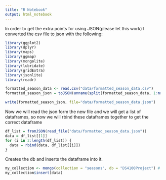 ```yaml
---
title: "R Notebook"
output: html_notebook
---
```


In order to get the extra points for using JSON(please let this work) I converted the csv file to json with the following:

```r
library(ggplot2)
library(dplyr)
library(maps)
library(ggmap)
library(mongolite)
library(lubridate)
library(gridExtra)
library(jsonlite)
library(readr)

formatted_season_data <- read.csv("data/formatted_season_data.csv")
formatted_season_json = toJSON(unname(split(formatted_season_data, 1:nrow(formatted_season_data))))

write(formatted_season_json, file="data/formatted_season_data.json")
```


Now we will read the json form the new file and we will get a list of dataframes, so now we will rbind these dataframes together to get the correct dataframe

```r

df_list = fromJSON(read_file("data/formatted_season_data.json"))
data = df_list[[1]]
for (i in 2:length(df_list)) {
  data = rbind(data, df_list[[i]])
}
```


Creates the db and inserts the dataframe into it.

```r
my_collection <- mongo(collection = "seasons", db = "DS4100Project") # create connection, database and collection
my_collection$insert(data)
```



